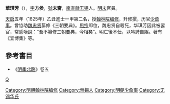 '''華琪芳'''（{{bd|?||?|}}），[[表字|字]]'''方侯'''，[[號|號]]'''末齎'''，[[南直隸|南直隸]][[无锡|无锡]]人。[[明末|明末]]官員。

[[天启|天启]]五年（1625年）乙丑進士一甲第二名，授[[翰林院|翰林院]][[编修|编修]]，升修撰，历官[[少詹事|少詹事]]。曾協助[[魏忠贤|魏忠贤]]纂修《三朝要典》。[[思宗|思宗]]即位，魏忠贤自殺死，华琪芳因此被罢官，常感嘆說：“吾不纂修三朝要典，今相矣”。明亡後不仕，以吟詩自娛。著有《宜博集》等。

== 參考書目 ==
*《[[明季北略|明季北略]]》卷五

{{DEFAULTSORT:Hua華}}
{{天啓五年乙丑科殿試金榜}}
[[Category:明朝翰林院编修|Category:明朝翰林院编修]]
[[Category:無錫人|Category:無錫人]]
[[category:華姓|Q]]
[[Category:明朝少詹事|Category:明朝少詹事]]
[[Category:无锡华氏|Category:无锡华氏]]